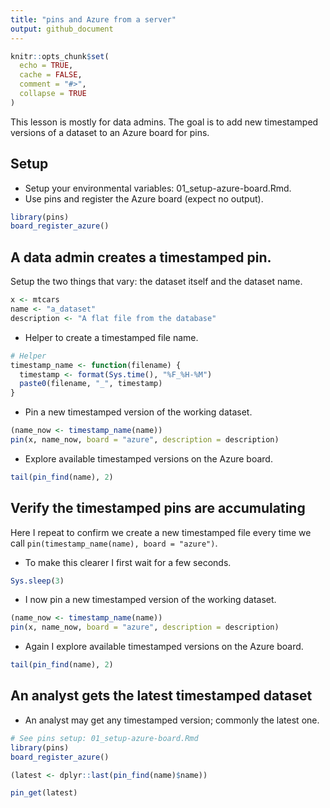 ```yaml
---
title: "pins and Azure from a server"
output: github_document
---
```


```r
knitr::opts_chunk$set(
  echo = TRUE,
  cache = FALSE,
  comment = "#>",
  collapse = TRUE
)
```

This lesson is mostly for data admins. The goal is to add new timestamped versions of a dataset to an Azure board for pins.

## Setup

* Setup your environmental variables: 01_setup-azure-board.Rmd.
* Use pins and register the Azure board (expect no output).

```r
library(pins)
board_register_azure()
```

## A data admin creates a timestamped pin.

Setup the two things that vary: the dataset itself and the dataset name.

```r
x <- mtcars
name <- "a_dataset"
description <- "A flat file from the database"
```

* Helper to create a timestamped file name.

```r
# Helper
timestamp_name <- function(filename) {
  timestamp <- format(Sys.time(), "%F_%H-%M")
  paste0(filename, "_", timestamp)
}
```

* Pin a new timestamped version of the working dataset.

```r
(name_now <- timestamp_name(name))
pin(x, name_now, board = "azure", description = description)
```

* Explore available timestamped versions on the Azure board.

```r
tail(pin_find(name), 2)
```

## Verify the timestamped pins are accumulating 

Here I repeat to confirm we create a new timestamped file every time we call `pin(timestamp_name(name), board = "azure")`.

* To make this clearer I first wait for a few seconds.

```r
Sys.sleep(3)
```
* I now pin a new timestamped version of the working dataset.

```r
(name_now <- timestamp_name(name))
pin(x, name_now, board = "azure", description = description)
```

* Again I explore available timestamped versions on the Azure board.

```r
tail(pin_find(name), 2)
```

## An analyst gets the latest timestamped dataset

* An analyst may get any timestamped version; commonly the latest one.

```r
# See pins setup: 01_setup-azure-board.Rmd
library(pins)
board_register_azure()

(latest <- dplyr::last(pin_find(name)$name))

pin_get(latest)
```

